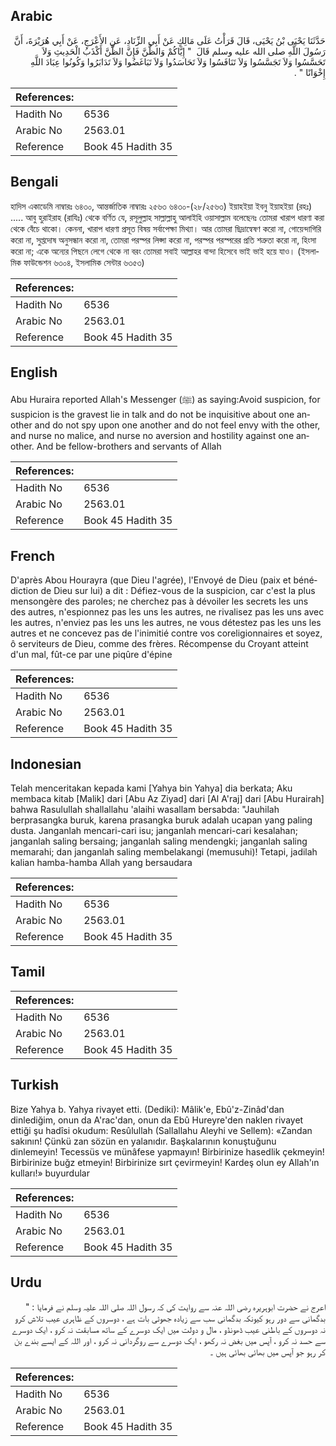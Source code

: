 ## Arabic


<div dir="rtl" lang="ar" style={{fontSize:'larger',backgroundColor:'#f8f9fa',padding:20}}>
حَدَّثَنَا يَحْيَى بْنُ يَحْيَى، قَالَ قَرَأْتُ عَلَى مَالِكٍ عَنْ أَبِي الزِّنَادِ، عَنِ الأَعْرَجِ، عَنْ أَبِي هُرَيْرَةَ، أَنَّ رَسُولَ اللَّهِ صلى الله عليه وسلم قَالَ ‏ "‏ إِيَّاكُمْ وَالظَّنَّ فَإِنَّ الظَّنَّ أَكْذَبُ الْحَدِيثِ وَلاَ تَحَسَّسُوا وَلاَ تَجَسَّسُوا وَلاَ تَنَافَسُوا وَلاَ تَحَاسَدُوا وَلاَ تَبَاغَضُوا وَلاَ تَدَابَرُوا وَكُونُوا عِبَادَ اللَّهِ إِخْوَانًا ‏"‏ ‏.‏
</div>
<div style={{backgroundColor:'#f8f9fa',padding:20, marginBottom: 10}}><table> <thead> <tr> <th>References:</th> <th></th> </tr> </thead> <tbody><tr><td>Hadith No</td><td>6536</td></tr><tr><td>Arabic No</td><td>2563.01</td></tr><tr><td>Reference</td><td>Book 45 Hadith 35</td></tr></tbody></table></div>

## Bengali


<div dir="ltr" lang="bn" style={{fontSize:'larger',backgroundColor:'#f8f9fa',padding:20}}>
হাদিস একাডেমি নাম্বারঃ ৬৪৩০, আন্তর্জাতিক নাম্বারঃ ২৫৬৩ ৬৪৩০-(২৮/২৫৬৩) ইয়াহইয়া ইবনু ইয়াহইয়া (রহঃ) ..... আবু হুরাইরাহ (রাযিঃ) থেকে বর্ণিত যে, রসূলুল্লাহ সাল্লাল্লাহু আলাইহি ওয়াসাল্লাম বলেছেনঃ তোমরা খারাপ ধারণা করা থেকে বেঁচে থাকো। কেননা, খারাপ ধারণা প্রসূত বিষয় সর্বাপেক্ষা মিথ্যা। আর তোমরা ছিদ্রান্বেষণ করো না, গোয়েন্দাগিরি করো না, সুপ্তদোষ অনুসন্ধান করো না, তোমরা পরস্পর লিপ্সা করো না, পরস্পর পরস্পরের প্রতি শত্রুতা করো না, হিংসা করো না; একে অন্যের পিছনে লেগে থেকে না বরং তোমরা সবাই আল্লাহর বান্দা হিসেবে ভাই ভাই হয়ে যাও। (ইসলামিক ফাউন্ডেশন ৬৩০৪, ইসলামিক সেন্টার ৬৩৫৩)
</div>
<div style={{backgroundColor:'#f8f9fa',padding:20, marginBottom: 10}}><table> <thead> <tr> <th>References:</th> <th></th> </tr> </thead> <tbody><tr><td>Hadith No</td><td>6536</td></tr><tr><td>Arabic No</td><td>2563.01</td></tr><tr><td>Reference</td><td>Book 45 Hadith 35</td></tr></tbody></table></div>

## English


<div dir="ltr" lang="en" style={{fontSize:'larger',backgroundColor:'#f8f9fa',padding:20}}>
Abu Huraira reported Allah's Messenger (ﷺ) as saying:Avoid suspicion, for suspicion is the gravest lie in talk and do not be inquisitive about one another and do not spy upon one another and do not feel envy with the other, and nurse no malice, and nurse no aversion and hostility against one another. And be fellow-brothers and servants of Allah
</div>
<div style={{backgroundColor:'#f8f9fa',padding:20, marginBottom: 10}}><table> <thead> <tr> <th>References:</th> <th></th> </tr> </thead> <tbody><tr><td>Hadith No</td><td>6536</td></tr><tr><td>Arabic No</td><td>2563.01</td></tr><tr><td>Reference</td><td>Book 45 Hadith 35</td></tr></tbody></table></div>

## French


<div dir="ltr" lang="fr" style={{fontSize:'larger',backgroundColor:'#f8f9fa',padding:20}}>
D'après Abou Hourayra (que Dieu l'agrée), l'Envoyé de Dieu (paix et bénédiction de Dieu sur lui) a dit : Défiez-vous de la suspicion, car c'est la plus mensongère des paroles; ne cherchez pas à dévoiler les secrets les uns des autres, n'espionnez pas les uns les autres, ne rivalisez pas les uns avec les autres, n'enviez pas les uns les autres, ne vous détestez pas les uns les autres et ne concevez pas de l'inimitié contre vos coreligionnaires et soyez, ô serviteurs de Dieu, comme des frères. Récompense du Croyant atteint d'un mal, fût-ce par une piqûre d'épine
</div>
<div style={{backgroundColor:'#f8f9fa',padding:20, marginBottom: 10}}><table> <thead> <tr> <th>References:</th> <th></th> </tr> </thead> <tbody><tr><td>Hadith No</td><td>6536</td></tr><tr><td>Arabic No</td><td>2563.01</td></tr><tr><td>Reference</td><td>Book 45 Hadith 35</td></tr></tbody></table></div>

## Indonesian


<div dir="ltr" lang="id" style={{fontSize:'larger',backgroundColor:'#f8f9fa',padding:20}}>
Telah menceritakan kepada kami [Yahya bin Yahya] dia berkata; Aku membaca kitab [Malik] dari [Abu Az Ziyad] dari [Al A'raj] dari [Abu Hurairah] bahwa Rasulullah shallallahu 'alaihi wasallam bersabda: "Jauhilah berprasangka buruk, karena prasangka buruk adalah ucapan yang paling dusta. Janganlah mencari-cari isu; janganlah mencari-cari kesalahan; janganlah saling bersaing; janganlah saling mendengki; janganlah saling memarahi; dan janganlah saling membelakangi (memusuhi)! Tetapi, jadilah kalian hamba-hamba Allah yang bersaudara
</div>
<div style={{backgroundColor:'#f8f9fa',padding:20, marginBottom: 10}}><table> <thead> <tr> <th>References:</th> <th></th> </tr> </thead> <tbody><tr><td>Hadith No</td><td>6536</td></tr><tr><td>Arabic No</td><td>2563.01</td></tr><tr><td>Reference</td><td>Book 45 Hadith 35</td></tr></tbody></table></div>

## Tamil


<div dir="ltr" lang="ta" style={{fontSize:'larger',backgroundColor:'#f8f9fa',padding:20}}>

</div>
<div style={{backgroundColor:'#f8f9fa',padding:20, marginBottom: 10}}><table> <thead> <tr> <th>References:</th> <th></th> </tr> </thead> <tbody><tr><td>Hadith No</td><td>6536</td></tr><tr><td>Arabic No</td><td>2563.01</td></tr><tr><td>Reference</td><td>Book 45 Hadith 35</td></tr></tbody></table></div>

## Turkish


<div dir="ltr" lang="tr" style={{fontSize:'larger',backgroundColor:'#f8f9fa',padding:20}}>
Bize Yahya b. Yahya rivayet etti. (Dediki): Mâlik'e, Ebû'z-Zinâd'dan dinlediğim, onun da A'rac'dan, onun da Ebû Hureyre'den naklen rivayet ettiği şu hadîsi okudum: Resûlullah (Sallallahu Aleyhi ve Sellem): «Zandan sakının! Çünkü zan sözün en yalanıdır. Başkalarının konuştuğunu dinlemeyin! Tecessüs ve münâfese yapmayın! Birbirinize hasedlik çekmeyin! Birbirinize buğz etmeyin! Birbirinize sırt çevirmeyin! Kardeş olun ey Allah'ın kulları!» buyurdular
</div>
<div style={{backgroundColor:'#f8f9fa',padding:20, marginBottom: 10}}><table> <thead> <tr> <th>References:</th> <th></th> </tr> </thead> <tbody><tr><td>Hadith No</td><td>6536</td></tr><tr><td>Arabic No</td><td>2563.01</td></tr><tr><td>Reference</td><td>Book 45 Hadith 35</td></tr></tbody></table></div>

## Urdu


<div dir="rtl" lang="ur" style={{fontSize:'larger',backgroundColor:'#f8f9fa',padding:20}}>
اعرج نے حضرت ابوہریرہ رضی اللہ عنہ سے روایت کی کہ رسول اللہ صلی اللہ علیہ وسلم نے فرمایا : " بدگمانی سے دور رہو کیونکہ بدگمانی سب سے زیادہ جھوٹی بات ہے ، دوسروں کے ظاہری عیب تلاش کرو نہ دوسروں کے باطنی عیب ڈھونڈو ، مال و دولت میں ایک دوسرے کے ساتھ مسابقت نہ کرو ، ایک دوسرے سے حسد نہ کرو ، آپس میں بغض نہ رکھو ، ایک دوسرے سے روگردانی نہ کرو ، اور اللہ کے ایسے بندے بن کر رہو جو آپس میں بھائی بھائی ہیں ۔
</div>
<div style={{backgroundColor:'#f8f9fa',padding:20, marginBottom: 10}}><table> <thead> <tr> <th>References:</th> <th></th> </tr> </thead> <tbody><tr><td>Hadith No</td><td>6536</td></tr><tr><td>Arabic No</td><td>2563.01</td></tr><tr><td>Reference</td><td>Book 45 Hadith 35</td></tr></tbody></table></div>